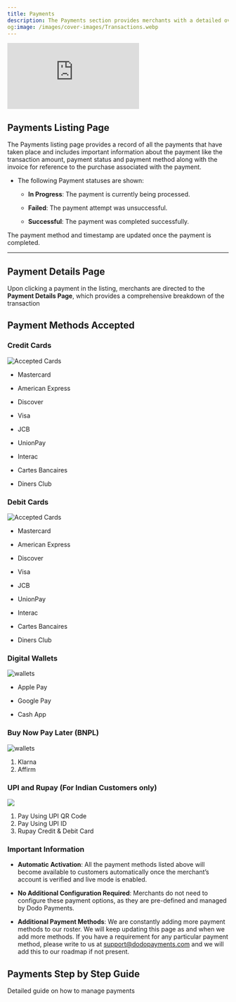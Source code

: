 ```yaml
---
title: Payments
description: The Payments section provides merchants with a detailed overview of all payment transactions. Merchants can track payment statuses, initiate refunds, and access payment details for each transaction.
og:image: /images/cover-images/Transactions.webp
---
```

<iframe 
    className="w-full aspect-video rounded-md" 
    src="https://www.youtube.com/embed/9sJSIzbU0Z0 "
    title="Checkout Experience | Dodo Payments"
    frameBorder="0"
    allow="accelerometer; autoplay; clipboard-write; encrypted-media; gyroscope; picture-in-picture"
    allowFullScreen
></iframe>

## **Payments Listing Page**

The Payments listing page provides a record of all the payments that have taken place and includes important information about the payment like the transaction amount, payment status and payment method along with the invoice for reference to the purchase associated with the payment.&#x20;

* The following Payment statuses are shown:

  * **In Progress**: The payment is currently being processed.

  * **Failed**: The payment attempt was unsuccessful.

  * **Successful**: The payment was completed successfully.

<Info>The payment method and timestamp are updated once the payment is completed.</Info>

***

## **Payment Details Page**

Upon clicking a payment in the listing, merchants are directed to the **Payment Details Page**, which provides a comprehensive breakdown of the transaction

## **Payment Methods Accepted**

### **Credit Cards**

<Frame>
  <img alt="Accepted Cards" src="/images/transactions/payments/cards.png" />
</Frame>

* Mastercard

* American Express

* Discover

* Visa

* JCB

* UnionPay

* Interac

* Cartes Bancaires

* Diners Club

### **Debit Cards**

<Frame>
  <img alt="Accepted Cards" src="/images/transactions/payments/cards.png" />
</Frame>

* Mastercard

* American Express

* Discover

* Visa

* JCB

* UnionPay

* Interac

* Cartes Bancaires

* Diners Club

### **Digital Wallets**
 
<Frame>
  <img alt="wallets" src="/images/transactions/payments/wallet_supported.png" />
</Frame>

* Apple Pay

* Google Pay

* Cash App

### **Buy Now Pay Later (BNPL)**
 
<Frame>
  <img alt="wallets" src="/images/transactions/payments/bnpl_supported.png" />
</Frame>

1. Klarna 
2. Affirm

### **UPI and Rupay (For Indian Customers only)**

<Frame>
  <img src="/images/transactions/payments/indian-methods.png" />
</Frame>

1. Pay Using UPI QR Code 
2. Pay Using UPI ID
3. Rupay Credit & Debit Card





### **Important Information**

* **Automatic Activation**: All the payment methods listed above will become available to customers automatically once the merchant’s account is verified and live mode is enabled.

* **No Additional Configuration Required**: Merchants do not need to configure these payment options, as they are pre-defined and managed by Dodo Payments.

* **Additional Payment Methods**: We are constantly adding more payment methods to our roster. We will keep updating this page as and when we add more methods. If you have a requirement for any particular payment method, please write to us at [support@dodopayments.com](mailto:support@dodopayments.com) and we will add this to our roadmap if not present.

## Payments Step by Step Guide

<Card title="Payments Step by Step Guide" horizontal icon="file-invoice-dollar" href="/guides/payments-guide">Detailed guide on how to manage payments</Card>